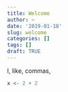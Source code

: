 ```yaml
---
title: Welcome
author: ~
date: '2019-01-18'
slug: welcome
categories: []
tags: []
draft: TRUE
---
```


I, like, commas,

```r
x <- 2 + 2
```